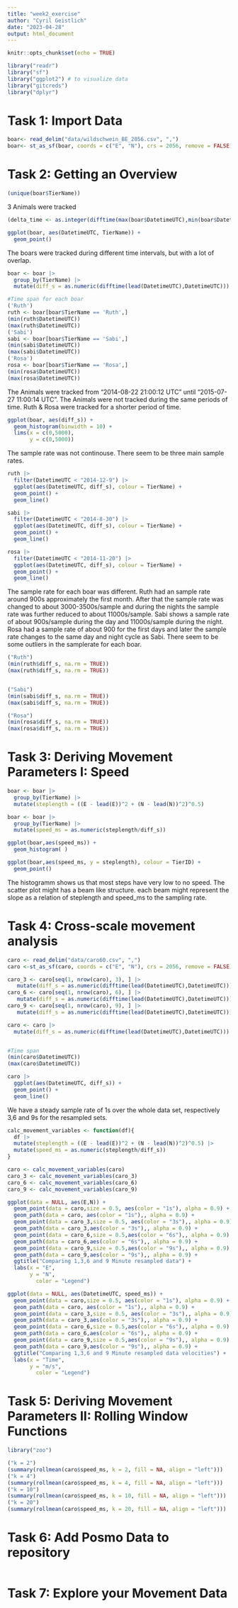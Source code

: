 ```yaml
---
title: "week2_exercise"
author: "Cyril Geistlich"
date: "2023-04-28"
output: html_document
---
```


```r
knitr::opts_chunk$set(echo = TRUE)
```


```r
library("readr") 
library("sf") 
library("ggplot2") # to visualize data
library("gitcreds")
library("dplyr")
```
# Task 1: Import Data

```r

boar<- read_delim("data/wildschwein_BE_2056.csv", ",")
boar<- st_as_sf(boar, coords = c("E", "N"), crs = 2056, remove = FALSE)
```
# Task 2: Getting an Overview

```r
(unique(boar$TierName))
```
3 Animals were tracked

```r
(delta_time <- as.integer(difftime(max(boar$DatetimeUTC),min(boar$DatetimeUTC),units = 'secs')))
```
```r
ggplot(boar, aes(DatetimeUTC, TierName)) +
  geom_point()
```
The boars were tracked during different time intervals, but with a lot of overlap. 

```r
boar <- boar |>
  group_by(TierName) |>
  mutate(diff_s = as.numeric(difftime(lead(DatetimeUTC),DatetimeUTC)))

#Time span for each boar
('Ruth')
ruth <- boar[boar$TierName == 'Ruth',]
(min(ruth$DatetimeUTC))
(max(ruth$DatetimeUTC))
('Sabi')
sabi <- boar[boar$TierName == 'Sabi',]
(min(sabi$DatetimeUTC))
(max(sabi$DatetimeUTC))
('Rosa')
rosa <- boar[boar$TierName == 'Rosa',]
(min(rosa$DatetimeUTC))
(max(rosa$DatetimeUTC))
```
The Animals were tracked from "2014-08-22 21:00:12 UTC" until "2015-07-27 11:00:14 UTC". 
The Animals were not tracked during the same periods of time. Ruth & Rosa were tracked for a shorter period of time. 

```r
ggplot(boar, aes(diff_s)) + 
  geom_histogram(binwidth = 10) + 
  lims(x = c(0,5000),
       y = c(0,5000))

```
The sample rate was not continouse. There seem to be three main sample rates. 

```r
ruth |>
  filter(DatetimeUTC < "2014-12-9") |>
  ggplot(aes(DatetimeUTC, diff_s), colour = TierName) +
  geom_point() +
  geom_line()

sabi |>
  filter(DatetimeUTC < "2014-8-30") |>
  ggplot(aes(DatetimeUTC, diff_s), colour = TierName) +
  geom_point() +
  geom_line()

rosa |>
  filter(DatetimeUTC < "2014-11-20") |>
  ggplot(aes(DatetimeUTC, diff_s), colour = TierName) +
  geom_point() +
  geom_line()
```
The sample rate for each boar was different. 
Ruth had an sample rate around 900s approximately the first month. After that the sample rate was changed to about 3000-3500s/sample and during the nights the sample rate was further reduced to about 11000s/sample. 
Sabi shows a sample rate of about 900s/sample during the day and 11000s/sample during the night.
Rosa had a sample rate of about 900 for the first days and later the sample rate changes to the same day and night cycle as Sabi. 
There seem to be some outliers in the samplerate for each boar. 

```r

("Ruth")
(min(ruth$diff_s, na.rm = TRUE))
(max(ruth$diff_s, na.rm = TRUE))


("Sabi")
(min(sabi$diff_s, na.rm = TRUE))
(max(sabi$diff_s, na.rm = TRUE))

("Rosa")
(min(rosa$diff_s, na.rm = TRUE))
(max(rosa$diff_s, na.rm = TRUE))

```
# Task 3: Deriving Movement Parameters I: Speed

```r
boar <- boar |> 
  group_by(TierName) |>
  mutate(steplength = ((E - lead(E))^2 + (N - lead(N))^2)^0.5)
```


```r
boar <- boar |> 
  group_by(TierName) |>
  mutate(speed_ms = as.numeric(steplength/diff_s))
```

```r
ggplot(boar,aes(speed_ms)) +
  geom_histogram( )

ggplot(boar,aes(speed_ms, y = steplength), colour = TierID) +
  geom_point() 
```
The histogramm shows us that most steps have very low to no speed. 
The scatter plot might has a beam like structure. each beam might represent the slope as a relation of steplength and speed_ms to the sampling rate. 

# Task 4: Cross-scale movement analysis

```r
caro <- read_delim("data/caro60.csv", ",")
caro <-st_as_sf(caro, coords = c("E", "N"), crs = 2056, remove = FALSE)
```
```r
caro_3 <- caro[seq(1, nrow(caro), 3), ] |>
   mutate(diff_s = as.numeric(difftime(lead(DatetimeUTC),DatetimeUTC)))
caro_6 <- caro[seq(1, nrow(caro), 6), ] |>
   mutate(diff_s = as.numeric(difftime(lead(DatetimeUTC),DatetimeUTC)))
caro_9 <- caro[seq(1, nrow(caro), 9), ] |>
   mutate(diff_s = as.numeric(difftime(lead(DatetimeUTC),DatetimeUTC)))
```

```r
caro <- caro |>
  mutate(diff_s = as.numeric(difftime(lead(DatetimeUTC),DatetimeUTC)))


#Time span
(min(caro$DatetimeUTC))
(max(caro$DatetimeUTC))
```
```r
caro |>
  ggplot(aes(DatetimeUTC, diff_s)) +
  geom_point() +
  geom_line()
```
We have a steady sample rate of 1s over the whole data set, respectively 3,6 and 9s for the resampled sets. 

```r
calc_movement_variables <- function(df){
  df |> 
  mutate(steplength = ((E - lead(E))^2 + (N - lead(N))^2)^0.5) |>
  mutate(speed_ms = as.numeric(steplength/diff_s))
}

caro <- calc_movement_variables(caro)
caro_3 <- calc_movement_variables(caro_3)
caro_6 <- calc_movement_variables(caro_6)
caro_9 <- calc_movement_variables(caro_9)
```
 
```r
ggplot(data = NULL, aes(E,N)) +
  geom_point(data = caro,size = 0.5, aes(color = "1s"), alpha = 0.9) + 
  geom_path(data = caro, aes(color = "1s"),, alpha = 0.9) +
  geom_point(data = caro_3,size = 0.5, aes(color = "3s"),, alpha = 0.9) + 
  geom_path(data = caro_3,aes(color = "3s"),, alpha = 0.9) +
  geom_point(data = caro_6,size = 0.5,aes(color = "6s"),, alpha = 0.9) + 
  geom_path(data = caro_6,aes(color = "6s"),, alpha = 0.9) +
  geom_point(data = caro_9,size = 0.5,aes(color = "9s"),, alpha = 0.9) + 
  geom_path(data = caro_9,aes(color = "9s"),, alpha = 0.9) +
  ggtitle("Comparing 1,3,6 and 9 Minute resampled data") + 
  labs(x = "E",
       y = "N",
         color = "Legend") 

```
```r
ggplot(data = NULL, aes(DatetimeUTC, speed_ms)) +
  geom_point(data = caro,size = 0.5, aes(color = "1s"), alpha = 0.9) + 
  geom_path(data = caro, aes(color = "1s"),, alpha = 0.9) +
  geom_point(data = caro_3,size = 0.5, aes(color = "3s"),, alpha = 0.9) + 
  geom_path(data = caro_3,aes(color = "3s"),, alpha = 0.9) +
  geom_point(data = caro_6,size = 0.5,aes(color = "6s"),, alpha = 0.9) + 
  geom_path(data = caro_6,aes(color = "6s"),, alpha = 0.9) +
  geom_point(data = caro_9,size = 0.5,aes(color = "9s"),, alpha = 0.9) + 
  geom_path(data = caro_9,aes(color = "9s"),, alpha = 0.9) +
  ggtitle("Comparing 1,3,6 and 9 Minute resampled data velocities") + 
  labs(x = "Time",
       y = "m/s",
         color = "Legend") 

```
 
# Task 5: Deriving Movement Parameters II: Rolling Window Functions

```r
library("zoo")
```
```r
("k = 2")
(summary(rollmean(caro$speed_ms, k = 2, fill = NA, align = "left")))
("k = 4")
(summary(rollmean(caro$speed_ms, k = 4, fill = NA, align = "left")))
("k = 10")
(summary(rollmean(caro$speed_ms, k = 10, fill = NA, align = "left")))
("k = 20")
(summary(rollmean(caro$speed_ms, k = 20, fill = NA, align = "left")))
```

# Task 6: Add Posmo Data to repository

```r

```
  
# Task 7: Explore your Movement Data

```r

```

